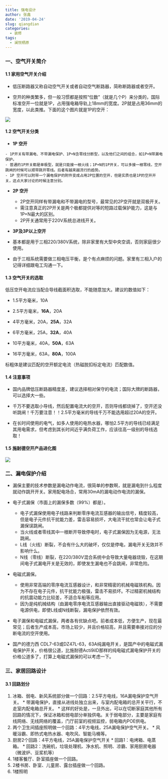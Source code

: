 ```yaml
---
title: 强电设计
author: 张鑫
date: '2019-04-24'
slug: qiangdian
categories:
  - 装修
tags:
  - 澜悦栖原
---
```

### 一、空气开关简介

#### 1.1 家用空气开关介绍

* 低压断路器又称自动空气开关或者自动空气断路器，简称断路器或者空开。

* 空开的种类繁多，但一般习惯都是按照“位数”（就是几个P）来分类的，国际标准空开一位就是1P，占用强电箱导轨上18mm的宽度。2P就是占用36mm的宽度，以此类推。下面的这个图片就是1P的空开：

![](/images/1pkk1.jpg)

#### 1.2 空气开关分类

  -  **1P 空开**
 
    - 1P开关有带漏电、不带漏电保护、1P+N含零线分断型，以及他们之间的组合，如1P+N带漏电保护。
    - 普通的1P开关都是单极型，就是只能接一根火线；1P+N的1P开关，可以多接一根零线，空开跳闸的时候可以顺带跳开零线。后者有越来越流行的趋势。
    - 1P 空开可以附带一个漏电保护的附件变成占用2P位置的空开，但是实质也是1P的空开开关，这点大家讨论的时候注意分别。
    
  - **2P 空开**
  
    - 2P空开同样有带漏电和不带漏电的型号，最常见的2P空开就是双极开关。
    - 需注意真正的2P开关是两个极都提供对等的短路过载保护能力，这是与1P+N最大的区别。
    - 2P开关通常用于220V系统总进线开关。

 - **3P及3P以上空开**
  
  - 基本都是用于三相220/380V系统，除非家里有大型中央空调，否则家庭很少使用。
  
  - 由于三相系统需要做三相电压平衡，是个有点麻烦的问题。家里有三相入户的记得详细跟电工沟通一下。

#### 1.3 空气开关的选取

低压空开电流应当配合导线截面积选取，不能随意加大。建议的数值如下：

* 1.5平方毫米，10A

* 2.5平方毫米，**16A**，20A

* 4平方毫米，20A，**25A**，32A

* 6平方毫米，25A，**32A**，40A

* 10平方毫米，40A，**50A**，63A

* 16平方毫米，63A，**80A**，100A

标粗体是建议匹配的空开额定电流（热磁脱扣标定电流）匹配数值。

#### 1.4 注意事项

* 国内品牌低压断路器精度差，建议选择相对保守的电流；国际大牌的断路器，可以选择大一些。

* 千万不要选取小导线，然后配置电流大的空开，否则导线都烧掉了，空开还没听跳闸！千万要注意！！2.5平方毫米的导线千万不能选用超过20A的空开。

*  在长时间使用的电气，如多人使用的电热水器，哪怕2.5平方的导线已经满足其用电需求，但考虑到其长时间近乎满负荷工作，应该往高一级别的导线选取！

#### 1.5 施耐德空开产品进化图

![](/images/sndevolution.jpg)

### 二、漏电保护介绍

  * 漏保主要的技术参数是漏电动作电流，很简单的参数啊，就是漏电到什么程度就动作跳开开关。家用配电场合，常用30mA的漏电动作电流的漏保。

  * 电子式漏保（市面上的漏保多数（99%）都是）。

    + 电子式漏保使用电子线路来判断零序电流互感器的输出信号，精度较高，但是电子元件抗干扰能力差，雷击容易损坏，大电流干扰也常会让电子式漏保误跳闸。
    + 当火线或者零线其中一根断开导致停电时，电子式漏保因为无电源，无法跳闸。
    + L线（火线）断裂，不会有什么大的破坏，仅仅是停电，漏电开关无效并不影响什么。
    + N线（零线）断裂，在220/380V混合系统中会导致大量电器烧毁，在这期间电子式漏电开关是无效的，即使发生漏电也不会跳闸，非常危险。

  * 电磁式漏保。
    + 使用非常高端的零序电流互感器设计，和非常精密的机械电磁铁机构。因为不存在电子元件，抗干扰能力极强，雷击不易损坏。不过精密机械结构的抗震动能力比较差，不适合车船等应用。
    + 因为是纯机械结构（由漏电零序电流互感器输出直接驱动电磁铁），不需要电源供电，即使L线或N线断裂，漏电保护依然有效。

  * 电子漏保和电磁式漏保，两者各有优缺点吧。前者成本低，方便生产，现在最常见；后者生产成本高，市场上较少，并且价格较高，并且需要串接对应的分断电流的空开使用。
  
  * 国产的德力西 CDL7-63或DZ47L-63，63A纯漏电开关，是国产中的电磁式漏电保护开关，价格很公道，比施耐德Acti9iID那样的纯电磁式漏电保护开关的价格公道多了，打算上电磁式漏保的可以考虑一下。
  
### 三、家居回路设计

#### 3.1 回路划分

  1. 冰箱、弱电、新风系统部分做一个回路：2.5平方电线，16A漏电保护空气开关。
    * 带漏电保护，直接从进线处独立出来，与室内配电箱的总开关平行，不走室内配电箱总开关。
    * 这样的好处是，一旦外出，可以在切断家庭其他所有回路的情况下，保证冰箱和弱电部分单独供电。关于弱电部分，主要是家庭有线网络、无线网络的覆盖，门厅前室的视频监控，弱电箱内POE供电。
  2. 两个卫生间插座照明做一个回路：4平方电线，25A漏电保护空气开关。
    * 风暖浴霸、即热式电热水器、电吹风、智能马桶等。
  3. 厨房2个回路：4平方电线，25A漏电保护空气开关
    * 回路1：电烤箱、电蒸箱。
    * 回路2：洗碗机，垃圾处理机、净水机、照明、凉霸、家用厨房电器（微波炉、豆浆机等）
  4. 1楼客餐厅、卧室插座做一个回路。
  5. 2楼书房、卧室、儿童房、露台插座做一个回路。
  6. 1楼照明

